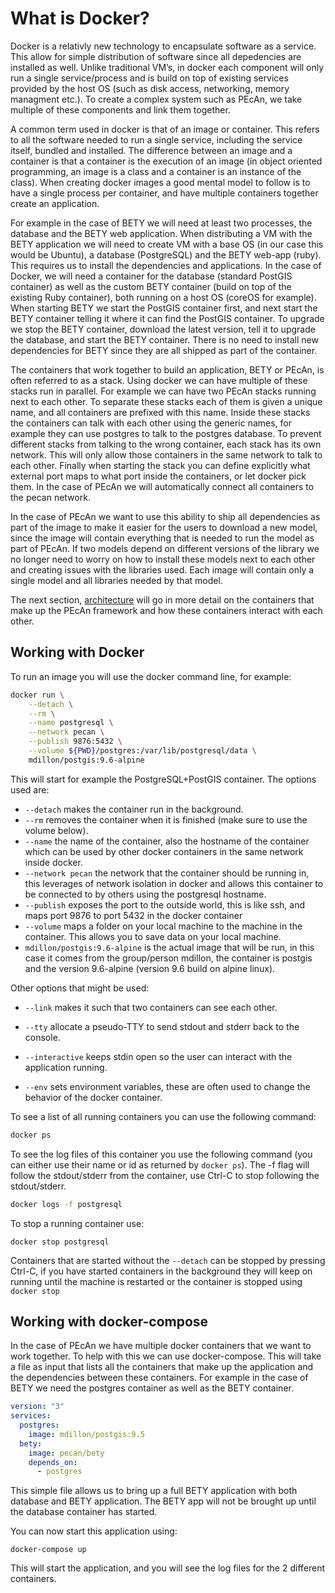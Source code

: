 
# What is Docker?

Docker is a relativly new technology to encapsulate software as a service. This allow for simple distribution of software since all depedencies are installed as well. Unlike traditional VM's, in docker each component will only run a single service/process and is build on top of existing services provided by the host OS (such as disk access, networking, memory managment etc.). To create a complex system such as PEcAn, we take multiple of these components and link them together.

A common term used in docker is that of an image or container. This refers to all the software needed to run a single service, including the service itself, bundled and installed. The difference between an image and a container is that a container is the execution of an image  (in object oriented programming, an image is a class and a container is an instance of the class). When creating docker images a good mental model to follow is to have a single process per container, and have multiple containers together create an application.

For example in the case of BETY we will need at least two processes, the database and the BETY web application. When distributing a VM with the BETY application we will need to create VM with a base OS (in our case this would be Ubuntu), a database (PostgreSQL) and the BETY web-app (ruby). This requires us to install the dependencies and applications. In the case of Docker, we will need a container for the database (standard PostGIS container) as well as the custom BETY container (build on top of the existing Ruby container), both running on a host OS (coreOS for example). When starting BETY we start the PostGIS container first, and next start the BETY container telling it where it can find the PostGIS container. To upgrade we stop the BETY container, download the latest version, tell it to upgrade the database, and start the BETY container. There is no need to install new dependencies for BETY since they are all shipped as part of the container.

The containers that work together to build an application, BETY or PEcAn, is often referred to as a stack. Using docker we can have multiple of these stacks run in  parallel. For example we can have two PEcAn stacks running next to each other. To separate these stacks each of them is given a unique name, and all containers are prefixed with this name. Inside these stacks the containers can talk with each other using the generic names, for example they can use postgres to talk to the postgres database. To prevent different stacks from talking to the wrong container, each stack has its own network. This will only allow those containers in the same network to talk to each other. Finally when starting the stack you can define explicitly what external port maps to what port inside the containers, or let docker pick them. In the case of PEcAn we will automatically connect all containers to the pecan network.

In the case of PEcAn we want to use this ability to ship all dependencies as part of the image to make it easier for the users to download a new model, since the image will contain everything that is needed to run the model as part of PEcAn. If two models depend on different versions of the library we no longer need to worry on how to install these models next to each other and creating issues with the libraries used. Each image will contain only a single model and all libraries needed by that model.

The next section, [architecture](02-architecture.md) will go in more detail on the containers that make up the PEcAn framework and how these containers interact with each other.

## Working with Docker

To run an image you will use the docker command line, for example:

```bash
docker run \
	--detach \
	--rm \
	--name postgresql \
	--network pecan \
	--publish 9876:5432 \
	--volume ${PWD}/postgres:/var/lib/postgresql/data \
	mdillon/postgis:9.6-alpine
```

This will start for example the PostgreSQL+PostGIS container. The options used are:

- `--detach` makes the container run in the background. 
- `--rm` removes the container when it is finished (make sure to use the volume below).
- `--name` the name of the container, also the hostname of the container which can be used by other docker containers in the same network inside docker.
- `--network pecan` the network that the container should be running in, this leverages of network isolation in docker and allows this container to be connected to by others using the postgresql hostname.
- `--publish` exposes the port to the outside world, this is like ssh, and maps port 9876 to port 5432 in the docker container
- `--volume` maps a folder on your local machine to the machine in the container. This allows you to save data on your local machine. 
- `mdillon/postgis:9.6-alpine` is the actual image that will be run, in this case it comes from the group/person mdillon, the container is postgis and the version 9.6-alpine (version 9.6 build on alpine linux).

Other options that might be used:

- `--link` makes it such that two containers can see each other.


- `--tty` allocate a pseudo-TTY to send stdout and stderr back to the console.
- `--interactive` keeps stdin open so the user can interact with the application running.
- `--env` sets environment variables, these are often used to change the behavior of the docker container.

To see a list of all running containers you can use the following command:

```bash
docker ps
```

To see the log files of this container you use the following command (you can either use their name or id as returned by `docker ps`). The -f flag will follow the stdout/stderr from the container, use Ctrl-C to stop following the stdout/stderr.

```bash
docker logs -f postgresql
```

To stop a running container use:

```
docker stop postgresql
```

Containers that are started without the `--detach` can be stopped by pressing Ctrl-C, if you have started containers in the background they will keep on running until the machine is restarted or the container is stopped using `docker stop`

## Working with docker-compose

In the case of PEcAn we have multiple docker containers that we want to work together. To help with this we can use docker-compose. This will take a file as input that lists all the containers that make up the application and the dependencies between these containers. For example in the case of BETY we need the postgres container as well as the BETY container. 

```yaml
version: "3"
services:
  postgres:
    image: mdillon/postgis:9.5
  bety:
    image: pecan/bety
    depends_on:
      - postgres
```

This simple file allows us to bring up a full BETY application with both database and BETY application. The BETY app will not be brought up until the database container has started.

You can now start this application using:

```
docker-compose up
```

This will start the application, and you will see the log files for the 2 different containers.